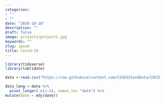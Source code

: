 ```yaml
---
categories:
- ""
- ""
date: "2020-10-18"
description: ""
draft: false
image: projects/project1.jpg
keywords: ""
slug: ipsum
title: Covid-19
---
```

```r
library(tidyverse)
library(lubridate)
```

```r
data <-read.csv("https://raw.githubusercontent.com/CSSEGISandData/COVID-19/master/csse_covid_19_data/csse_covid_19_time_series/time_series_covid19_deaths_global.csv")
```

```r
data_long <-data %>%
  pivot_longer(-c(1:4), names_to= "date") %>%
mutate(date = mdy(date))
```




